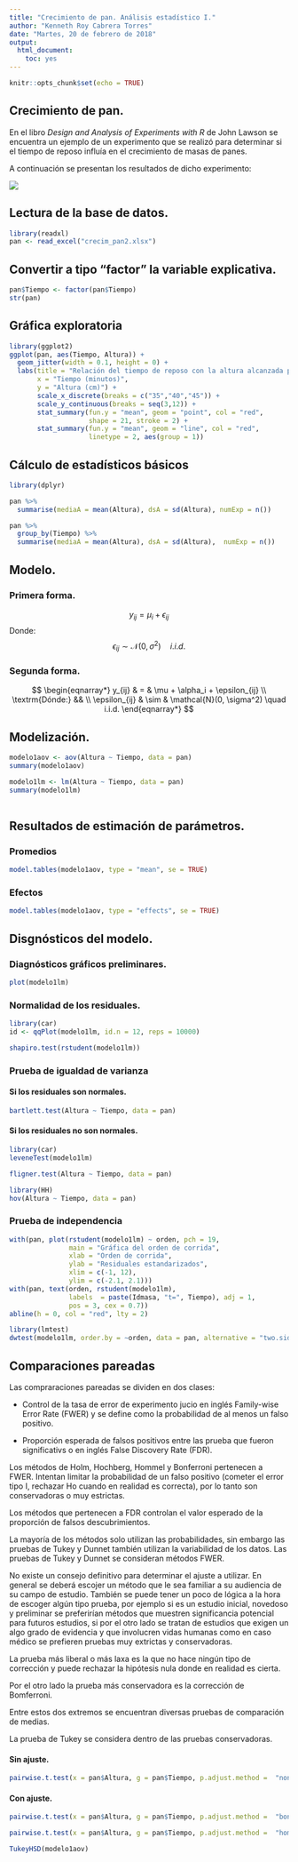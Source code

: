 ```yaml
---
title: "Crecimiento de pan. Análisis estadístico I."
author: "Kenneth Roy Cabrera Torres"
date: "Martes, 20 de febrero de 2018"
output: 
  html_document: 
    toc: yes
---
```


```r
knitr::opts_chunk$set(echo = TRUE)
```

## Crecimiento de pan.

En el libro _Design and Analysis of Experiments with R_ de John Lawson
se encuentra un ejemplo de un experimento que se realizó para
determinar si el tiempo de reposo influía en el crecimiento 
de masas de panes.

A continuación se presentan los resultados de dicho experimento:

![](crecimiento_pan.png)

## Lectura de la base de datos.

```r
library(readxl)
pan <- read_excel("crecim_pan2.xlsx")
```


## Convertir a tipo "factor" la variable explicativa.

```r
pan$Tiempo <- factor(pan$Tiempo)
str(pan)
```


## Gráfica exploratoria

```r
library(ggplot2)
ggplot(pan, aes(Tiempo, Altura)) +
  geom_jitter(width = 0.1, height = 0) +
  labs(title = "Relación del tiempo de reposo con la altura alcanzada por el pan",
       x = "Tiempo (minutos)",
       y = "Altura (cm)") +
       scale_x_discrete(breaks = c("35","40","45")) +
       scale_y_continuous(breaks = seq(3,12)) +
       stat_summary(fun.y = "mean", geom = "point", col = "red", 
                    shape = 21, stroke = 2) +
       stat_summary(fun.y = "mean", geom = "line", col = "red",
                    linetype = 2, aes(group = 1)) 
```


## Cálculo de estadísticos básicos

```r
library(dplyr)

pan %>%
  summarise(mediaA = mean(Altura), dsA = sd(Altura), numExp = n())
```

```r
pan %>% 
  group_by(Tiempo) %>% 
  summarise(mediaA = mean(Altura), dsA = sd(Altura),  numExp = n())
```

## Modelo.

### Primera forma.

$$
y_{ij} = \mu_i  + \epsilon_{ij} 
$$
Donde:
$$
\epsilon_{ij} \sim \mathcal{N}(0, \sigma^2) \quad i.i.d.
$$

### Segunda forma.

$$
\begin{eqnarray*}
y_{ij}  & = & \mu + \alpha_i + \epsilon_{ij} \\
\textrm{Dónde:} && \\
\epsilon_{ij} & \sim & \mathcal{N}(0, \sigma^2) \quad i.i.d.
\end{eqnarray*}
$$

## Modelización.

```r
modelo1aov <- aov(Altura ~ Tiempo, data = pan)
summary(modelo1aov)
```

```r
modelo1lm <- lm(Altura ~ Tiempo, data = pan)
summary(modelo1lm)
                
```

## Resultados de estimación de parámetros.

### Promedios
```r
model.tables(modelo1aov, type = "mean", se = TRUE)
```

### Efectos
```r
model.tables(modelo1aov, type = "effects", se = TRUE)
```


## Disgnósticos del modelo.

### Diagnósticos gráficos preliminares.

```r
plot(modelo1lm)
```


### Normalidad de los residuales.

```r
library(car)
id <- qqPlot(modelo1lm, id.n = 12, reps = 10000)
```


```r
shapiro.test(rstudent(modelo1lm))
```

### Prueba de igualdad de varianza

#### Si los residuales son normales.

```r
bartlett.test(Altura ~ Tiempo, data = pan)
```

#### Si los residuales no son normales.



```r
library(car)
leveneTest(modelo1lm)
```


```r
fligner.test(Altura ~ Tiempo, data = pan)
```



```r
library(HH)
hov(Altura ~ Tiempo, data = pan)
```


### Prueba de independencia

```r
with(pan, plot(rstudent(modelo1lm) ~ orden, pch = 19,
               main = "Gráfica del orden de corrida",
               xlab = "Orden de corrida",
               ylab = "Residuales estandarizados",
               xlim = c(-1, 12),
               ylim = c(-2.1, 2.1)))
with(pan, text(orden, rstudent(modelo1lm), 
               labels  = paste(Idmasa, "t=", Tiempo), adj = 1,
               pos = 3, cex = 0.7))
abline(h = 0, col = "red", lty = 2)
```


```r
library(lmtest)
dwtest(modelo1lm, order.by = ~orden, data = pan, alternative = "two.sided")
```





## Comparaciones pareadas

Las compraraciones pareadas se dividen en dos clases:

 - Control de la tasa de error de experimento jucio en inglés 
   Family-wise Error Rate (FWER) y se define como la probabilidad de al 
   menos un falso positivo.
   
 - Proporción esperada de falsos positivos entre las prueba que
   fueron significativs o en inglés False Discovery Rate (FDR).
   
Los métodos de Holm, Hochberg, Hommel y Bonferroni pertenecen a FWER. 
Intentan limitar la probabilidad de un falso positivo (cometer el error tipo I,
rechazar Ho cuando en realidad es correcta), por lo tanto son conservadoras
o muy estrictas.

Los métodos que pertenecen a FDR controlan el valor esperado de la 
proporción de falsos descubrimientos.

La mayoría de los métodos solo utilizan las probabilidades, sin embargo
las pruebas de Tukey y Dunnet también utilizan la variabilidad de 
los datos. Las pruebas de Tukey y Dunnet se consideran métodos FWER.

No existe un consejo definitivo para determinar el ajuste a utilizar.
En general se deberá escojer un método que le sea familiar a su audiencia
de su campo de estudio. También se puede tener un poco de lógica a la hora
de escoger algún tipo prueba, por ejemplo si es un estudio inicial, 
novedoso y preliminar se preferirían métodos que muestren significancia
potencial para futuros estudios, si por el otro lado se tratan de estudios
que exigen un algo grado de evidencia y que involucren vidas humanas
como en caso médico se prefieren pruebas muy extrictas y conservadoras. 

La prueba más liberal o más laxa es la que no hace ningún tipo de 
corrección y puede rechazar la hipótesis nula donde en realidad es cierta. 

Por el otro lado la prueba más conservadora es la corrección de Bomferroni.

Entre estos dos extremos se encuentran diversas pruebas de
comparación de medias. 

La prueba de Tukey se considera dentro de las pruebas conservadoras.

#### Sin ajuste.
```r
pairwise.t.test(x = pan$Altura, g = pan$Tiempo, p.adjust.method =  "none")
```

#### Con ajuste.

```r
pairwise.t.test(x = pan$Altura, g = pan$Tiempo, p.adjust.method =  "bonferroni")
```


```r
pairwise.t.test(x = pan$Altura, g = pan$Tiempo, p.adjust.method =  "hommel")
```



```r
TukeyHSD(modelo1aov)
```




